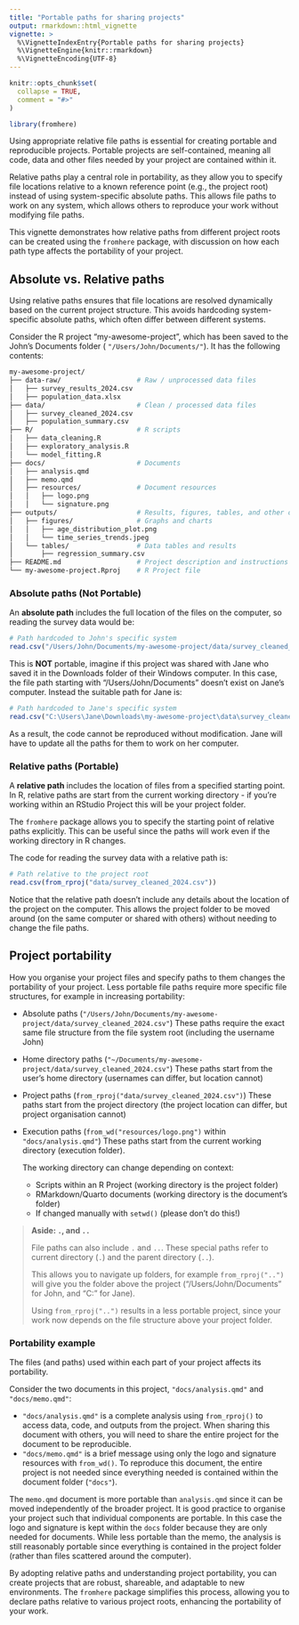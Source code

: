 ```yaml
---
title: "Portable paths for sharing projects"
output: rmarkdown::html_vignette
vignette: >
  %\VignetteIndexEntry{Portable paths for sharing projects}
  %\VignetteEngine{knitr::rmarkdown}
  %\VignetteEncoding{UTF-8}
---
```


```r
knitr::opts_chunk$set(
  collapse = TRUE,
  comment = "#>"
)
```

```r
library(fromhere)
```

Using appropriate relative file paths is essential for creating portable and reproducible projects. Portable projects are self-contained, meaning all code, data and other files needed by your project are contained within it.

Relative paths play a central role in portability, as they allow you to specify file locations relative to a known reference point (e.g., the project root) instead of using system-specific absolute paths. This allows file paths to work on any system, which allows others to reproduce your work without modifying file paths.

This vignette demonstrates how relative paths from different project roots can be created using the `fromhere` package, with discussion on how each path type affects the portability of your project.

## Absolute vs. Relative paths

Using relative paths ensures that file locations are resolved dynamically based on the current project structure. This avoids hardcoding system-specific absolute paths, which often differ between different systems.

Consider the R project "my-awesome-project", which has been saved to the John's Documents folder ( `"/Users/John/Documents/"`). It has the following contents:

```bash
my-awesome-project/
├── data-raw/                   # Raw / unprocessed data files
│   ├── survey_results_2024.csv
│   ├── population_data.xlsx
├── data/                       # Clean / processed data files
│   ├── survey_cleaned_2024.csv
│   ├── population_summary.csv
├── R/                          # R scripts
│   ├── data_cleaning.R
│   ├── exploratory_analysis.R
│   └── model_fitting.R
├── docs/                       # Documents
│   ├── analysis.qmd
│   ├── memo.qmd
│   ├── resources/              # Document resources
│   │   ├── logo.png
│   │   └── signature.png
├── outputs/                    # Results, figures, tables, and other outputs
│   ├── figures/                # Graphs and charts
│   │   ├── age_distribution_plot.png
│   │   └── time_series_trends.jpeg
│   └── tables/                 # Data tables and results
│       ├── regression_summary.csv
├── README.md                   # Project description and instructions
└── my-awesome-project.Rproj    # R Project file
```

### Absolute paths (Not Portable)

An **absolute path** includes the full location of the files on the computer, so reading the survey data would be:

```r
# Path hardcoded to John's specific system
read.csv("/Users/John/Documents/my-awesome-project/data/survey_cleaned_2024.csv")
```

This is **NOT** portable, imagine if this project was shared with Jane who saved it in the Downloads folder of their Windows computer. In this case, the file path starting with "/Users/John/Documents" doesn't exist on Jane's computer. Instead the suitable path for Jane is:

```r
# Path hardcoded to Jane's specific system
read.csv("C:\Users\Jane\Downloads\my-awesome-project\data\survey_cleaned_2024.csv")
```

As a result, the code cannot be reproduced without modification. Jane will have to update all the paths for them to work on her computer.

### Relative paths (Portable)

A **relative path** includes the location of files from a specified starting point. In R, relative paths are start from the current working directory - if you're working within an RStudio Project this will be your project folder.

The `fromhere` package allows you to specify the starting point of relative paths explicitly. This can be useful since the paths will work even if the working directory in R changes.

The code for reading the survey data with a relative path is:

```r
# Path relative to the project root
read.csv(from_rproj("data/survey_cleaned_2024.csv"))
```

Notice that the relative path doesn't include any details about the location of the project on the computer. This allows the project folder to be moved around (on the same computer or shared with others) without needing to change the file paths.

## Project portability

How you organise your project files and specify paths to them changes the portability of your project. Less portable file paths require more specific file structures, for example in increasing portability:

* Absolute paths (`"/Users/John/Documents/my-awesome-project/data/survey_cleaned_2024.csv"`)
  These paths require the exact same file structure from the file system root (including the username John)
* Home directory paths (`"~/Documents/my-awesome-project/data/survey_cleaned_2024.csv"`)
  These paths start from the user's home directory (usernames can differ, but location cannot)
* Project paths (`from_rproj("data/survey_cleaned_2024.csv")`)
  These paths start from the project directory (the project location can differ, but project organisation cannot)
* Execution paths (`from_wd("resources/logo.png")` within `"docs/analysis.qmd"`)
  These paths start from the current working directory (execution folder).
  
  The working directory can change depending on context:
  * Scripts within an R Project (working directory is the project folder)
  * RMarkdown/Quarto documents (working directory is the document's folder)
  * If changed manually with `setwd()` (please don't do this!)

> **Aside: `.`, and `..`**
> 
> File paths can also include `.` and `..`.
> These special paths refer to current directory (`.`) and the parent directory (`..`).
>
> This allows you to navigate up folders, for example `from_rproj("..")` will give you the folder above the project ("/Users/John/Documents" for John, and "C:\Users\Jane\Downloads" for Jane).
> 
> Using `from_rproj("..")` results in a less portable project, since your work now depends on the file structure above your project folder.

### Portability example

The files (and paths) used within each part of your project affects its portability.

Consider the two documents in this project, `"docs/analysis.qmd"` and `"docs/memo.qmd"`:

* `"docs/analysis.qmd"` is a complete analysis using `from_rproj()` to access data, code, and outputs from the project.
  When sharing this document with others, you will need to share the entire project for the document to be reproducible.
* `"docs/memo.qmd"` is a brief message using only the logo and signature resources with `from_wd()`.
  To reproduce this document, the entire project is not needed since everything needed is contained within the document folder (`"docs"`).

The `memo.qmd` document is more portable than `analysis.qmd` since it can be moved independently of the broader project. It is good practice to organise your project such that individual components are portable. In this case the logo and signature is kept within the `docs` folder because they are only needed for documents. While less portable than the memo, the analysis is still reasonably portable since everything is contained in the project folder (rather than files scattered around the computer).

By adopting relative paths and understanding project portability, you can create projects that are robust, shareable, and adaptable to new environments. The `fromhere` package simplifies this process, allowing you to declare paths relative to various project roots, enhancing the portability of your work.

